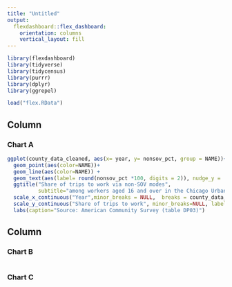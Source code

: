 ```yaml
---
title: "Untitled"
output: 
  flexdashboard::flex_dashboard:
    orientation: columns
    vertical_layout: fill
---
```


```r
library(flexdashboard)
library(tidyverse)
library(tidycensus)
library(purrr)
library(dplyr)
library(ggrepel)
```

```r
load("flex.RData")
```


Column {data-width=650}
-----------------------------------------------------------------------

### Chart A

```r

ggplot(county_data_cleaned, aes(x= year, y= nonsov_pct, group = NAME))+
  geom_point(aes(color=NAME))+
  geom_line(aes(color=NAME)) +
  geom_text(aes(label= round(nonsov_pct *100, digits = 2)), nudge_y = .002) +
  ggtitle("Share of trips to work via non-SOV modes",
          subtitle="among workers aged 16 and over in the Chicago Urbanized Area") +
  scale_x_continuous("Year",minor_breaks = NULL,  breaks = county_data_cleaned$year) +
  scale_y_continuous("Share of trips to work", minor_breaks=NULL, labels=scales::percent) +
  labs(caption="Source: American Community Survey (table DP03)") 

```

Column {data-width=350}
-----------------------------------------------------------------------

### Chart B

```r

```

### Chart C

```r

```

